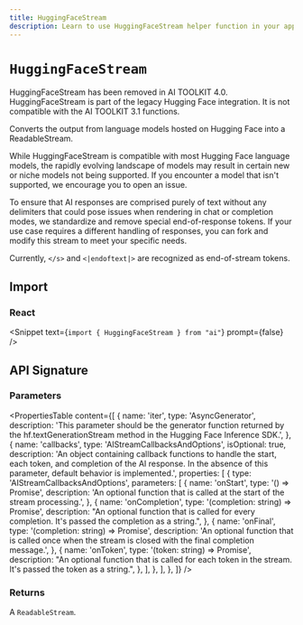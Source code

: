 ```yaml
---
title: HuggingFaceStream
description: Learn to use HuggingFaceStream helper function in your application.
---
```


# `HuggingFaceStream`

<Note type="warning">
  HuggingFaceStream has been removed in AI TOOLKIT 4.0.
</Note>

<Note type="warning">
  HuggingFaceStream is part of the legacy Hugging Face integration. It is not
  compatible with the AI TOOLKIT 3.1 functions.
</Note>

Converts the output from language models hosted on Hugging Face into a ReadableStream.

While HuggingFaceStream is compatible with most Hugging Face language models, the rapidly evolving landscape of models may result in certain new or niche models not being supported. If you encounter a model that isn't supported, we encourage you to open an issue.

To ensure that AI responses are comprised purely of text without any delimiters that could pose issues when rendering in chat or completion modes, we standardize and remove special end-of-response tokens. If your use case requires a different handling of responses, you can fork and modify this stream to meet your specific needs.

Currently, `</s>` and `<|endoftext|>` are recognized as end-of-stream tokens.

## Import

### React

<Snippet text={`import { HuggingFaceStream } from "ai"`} prompt={false} />

## API Signature

### Parameters

<PropertiesTable
  content={[
    {
      name: 'iter',
      type: 'AsyncGenerator<any>',
      description:
        'This parameter should be the generator function returned by the hf.textGenerationStream method in the Hugging Face Inference SDK.',
    },
    {
      name: 'callbacks',
      type: 'AIStreamCallbacksAndOptions',
      isOptional: true,
      description:
        'An object containing callback functions to handle the start, each token, and completion of the AI response. In the absence of this parameter, default behavior is implemented.',
      properties: [
        {
          type: 'AIStreamCallbacksAndOptions',
          parameters: [
            {
              name: 'onStart',
              type: '() => Promise<void>',
              description:
                'An optional function that is called at the start of the stream processing.',
            },
            {
              name: 'onCompletion',
              type: '(completion: string) => Promise<void>',
              description:
                "An optional function that is called for every completion. It's passed the completion as a string.",
            },
            {
              name: 'onFinal',
              type: '(completion: string) => Promise<void>',
              description:
                'An optional function that is called once when the stream is closed with the final completion message.',
            },
            {
              name: 'onToken',
              type: '(token: string) => Promise<void>',
              description:
                "An optional function that is called for each token in the stream. It's passed the token as a string.",
            },
          ],
        },
      ],
    },
  ]}
/>

### Returns

A `ReadableStream`.
